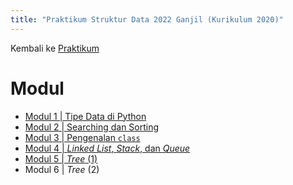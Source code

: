 ```yaml
---
title: "Praktikum Struktur Data 2022 Ganjil (Kurikulum 2020)"
---
```


Kembali ke [Praktikum](../../../../praktikum.qmd)

# Modul

* [Modul 1 | Tipe Data di Python](Strukdat2022_Modul01.ipynb)
* [Modul 2 | Searching dan Sorting](Strukdat2022_Modul02.ipynb)
* [Modul 3 | Pengenalan `class`](Strukdat2022_Modul03.ipynb)
* [Modul 4 | *Linked List*, *Stack*, dan *Queue*](Strukdat2022_Modul04.ipynb)
* [Modul 5 | *Tree* (1)](Strukdat2022_Modul05.ipynb)
* Modul 6 | *Tree* (2)